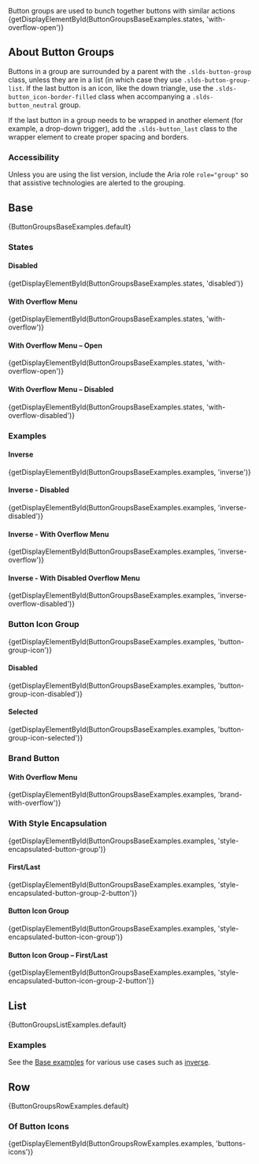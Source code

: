 
<div className="doc lead">
  Button groups are used to bunch together buttons with similar actions
</div>

<CodeView exampleOnly>
  {getDisplayElementById(ButtonGroupsBaseExamples.states, 'with-overflow-open')}
</CodeView>

## About Button Groups

Buttons in a group are surrounded by a parent with the `.slds-button-group` class, unless they are in a list (in which case they use `.slds-button-group-list`. If the last button is an icon, like the down triangle, use the `.slds-button_icon-border-filled` class when accompanying a `.slds-button_neutral` group.

If the last button in a group needs to be wrapped in another element (for example, a drop-down trigger), add the `.slds-button_last` class to the wrapper element to create proper spacing and borders.

### Accessibility

Unless you are using the list version, include the Aria role `role="group"` so that assistive technologies are alerted to the grouping.

## Base

<CodeView>
  {ButtonGroupsBaseExamples.default}
</CodeView>

### States

#### Disabled

<CodeView>
  {getDisplayElementById(ButtonGroupsBaseExamples.states, 'disabled')}
</CodeView>

#### With Overflow Menu

<CodeView>
  {getDisplayElementById(ButtonGroupsBaseExamples.states, 'with-overflow')}
</CodeView>

#### With Overflow Menu – Open

<CodeView>
  {getDisplayElementById(ButtonGroupsBaseExamples.states, 'with-overflow-open')}
</CodeView>

#### With Overflow Menu – Disabled

<CodeView>
  {getDisplayElementById(ButtonGroupsBaseExamples.states, 'with-overflow-disabled')}
</CodeView>

### Examples

#### Inverse

<CodeView>
  {getDisplayElementById(ButtonGroupsBaseExamples.examples, 'inverse')}
</CodeView>

#### Inverse - Disabled

<CodeView>
  {getDisplayElementById(ButtonGroupsBaseExamples.examples, 'inverse-disabled')}
</CodeView>

#### Inverse - With Overflow Menu

<CodeView>
  {getDisplayElementById(ButtonGroupsBaseExamples.examples, 'inverse-overflow')}
</CodeView>

#### Inverse - With Disabled Overflow Menu

<CodeView>
  {getDisplayElementById(ButtonGroupsBaseExamples.examples, 'inverse-overflow-disabled')}
</CodeView>

### Button Icon Group

<CodeView>
  {getDisplayElementById(ButtonGroupsBaseExamples.examples, 'button-group-icon')}
</CodeView>

#### Disabled

<CodeView>
  {getDisplayElementById(ButtonGroupsBaseExamples.examples, 'button-group-icon-disabled')}
</CodeView>

#### Selected

<CodeView>
  {getDisplayElementById(ButtonGroupsBaseExamples.examples, 'button-group-icon-selected')}
</CodeView>

### Brand Button

#### With Overflow Menu

<CodeView>
  {getDisplayElementById(ButtonGroupsBaseExamples.examples, 'brand-with-overflow')}
</CodeView>

### With Style Encapsulation

<CodeView>
  {getDisplayElementById(ButtonGroupsBaseExamples.examples, 'style-encapsulated-button-group')}
</CodeView>

#### First/Last

<CodeView>
  {getDisplayElementById(ButtonGroupsBaseExamples.examples, 'style-encapsulated-button-group-2-button')}
</CodeView>

#### Button Icon Group

<CodeView>
  {getDisplayElementById(ButtonGroupsBaseExamples.examples, 'style-encapsulated-button-icon-group')}
</CodeView>

#### Button Icon Group – First/Last

<CodeView>
  {getDisplayElementById(ButtonGroupsBaseExamples.examples, 'style-encapsulated-button-icon-group-2-button')}
</CodeView>

## List

<CodeView>
  {ButtonGroupsListExamples.default}
</CodeView>

### Examples

See the [Base examples](#Examples) for various use cases such as [inverse](#Inverse).

## Row

<CodeView>
  {ButtonGroupsRowExamples.default}
</CodeView>

### Of Button Icons

<CodeView>
  {getDisplayElementById(ButtonGroupsRowExamples.examples, 'buttons-icons')}
</CodeView>
